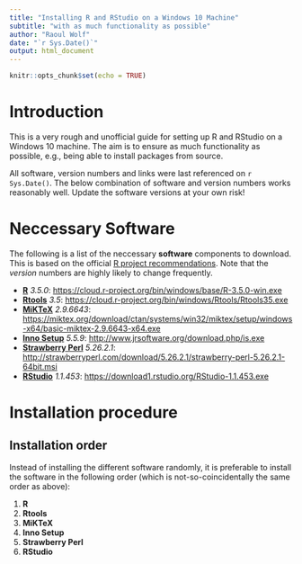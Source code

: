 ```yaml
---
title: "Installing R and RStudio on a Windows 10 Machine"
subtitle: "with as much functionality as possible"
author: "Raoul Wolf"
date: "`r Sys.Date()`"
output: html_document
---
```


```r
knitr::opts_chunk$set(echo = TRUE)
```

# Introduction

This is a very rough and unofficial guide for setting up R and RStudio on a Windows 10 machine. The aim is to ensure as much functionality as possible, e.g., being able to install packages from source. 

All software, version numbers and links were last referenced on `r Sys.Date()`. The below combination of software and version numbers works reasonably well. Update the software versions at your own risk!

# Neccessary Software

The following is a list of the neccessary **software** components to download. This is based on the official [R project recommendations](https://cloud.r-project.org/bin/windows/Rtools/Rtools.txt). Note that the *version* numbers are highly likely to change frequently. 

* [**R**](https://cloud.r-project.org/index.html) *3.5.0*: <https://cloud.r-project.org/bin/windows/base/R-3.5.0-win.exe>
* [**Rtools**](https://cloud.r-project.org/bin/windows/Rtools/) *3.5*: <https://cloud.r-project.org/bin/windows/Rtools/Rtools35.exe>
* [**MiKTeX**](https://miktex.org/) *2.9.6643*: <https://miktex.org/download/ctan/systems/win32/miktex/setup/windows-x64/basic-miktex-2.9.6643-x64.exe>
* [**Inno Setup**](http://www.jrsoftware.org/isinfo.php) *5.5.9*: <http://www.jrsoftware.org/download.php/is.exe>
* [**Strawberry Perl**](http://strawberryperl.com/) *5.26.2.1*: <http://strawberryperl.com/download/5.26.2.1/strawberry-perl-5.26.2.1-64bit.msi>
* [**RStudio**](https://www.rstudio.com/products/rstudio/) *1.1.453*: <https://download1.rstudio.org/RStudio-1.1.453.exe>

# Installation procedure
## Installation order

Instead of installing the different software randomly, it is preferable to install the software in the following order (which is not-so-coincidentally the same order as above):

1) **R**
2) **Rtools**
3) **MiKTeX**
4) **Inno Setup**
5) **Strawberry Perl**
6) **RStudio**
